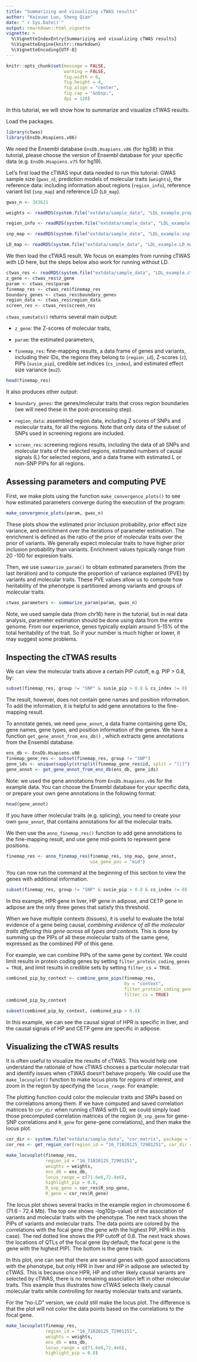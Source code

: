 ```yaml
---
title: "Summarizing and visualizing cTWAS results"
author: "Kaixuan Luo, Sheng Qian"
date: "`r Sys.Date()`"
output: rmarkdown::html_vignette
vignette: >
  %\VignetteIndexEntry{Summarizing and visualizing cTWAS results}
  %\VignetteEngine{knitr::rmarkdown}
  %\VignetteEncoding{UTF-8}
---
```



```r
knitr::opts_chunk$set(message = FALSE,
                      warning = FALSE,
                      fig.width = 6,
                      fig.height = 4,
                      fig.align = "center",
                      fig.cap = "&nbsp;",
                      dpi = 120)
```


In this tutorial, we will show how to summarize and visualize cTWAS results.

Load the packages.
```r
library(ctwas)
library(EnsDb.Hsapiens.v86)
```


We need the Ensembl database `EnsDb.Hsapiens.v86` (for hg38) in this tutorial, please choose the version of Ensembl database for your specific data (e.g. `EnsDb.Hsapiens.v75` for hg19). 

Let's first load the cTWAS input data needed to run this tutorial: 
GWAS sample size (`gwas_n`), prediction models of molecular traits (`weights`), the reference data: including information about regions (`region_info`), reference variant list (`snp_map`) and reference LD (`LD_map`).

```r
gwas_n <- 343621

weights <- readRDS(system.file("extdata/sample_data", "LDL_example.preprocessed.weights.RDS", package = "ctwas"))

region_info <- readRDS(system.file("extdata/sample_data", "LDL_example.region_info.RDS", package = "ctwas"))

snp_map <- readRDS(system.file("extdata/sample_data", "LDL_example.snp_map.RDS", package = "ctwas"))

LD_map <- readRDS(system.file("extdata/sample_data", "LDL_example.LD_map.RDS", package = "ctwas"))
```



We then load the cTWAS result. We focus on examples from running cTWAS with LD here, but the steps below also work for running without LD.

```r
ctwas_res <- readRDS(system.file("extdata/sample_data", "LDL_example.ctwas_sumstats_res.RDS", package = "ctwas"))
z_gene <- ctwas_res$z_gene
param <- ctwas_res$param
finemap_res <- ctwas_res$finemap_res
boundary_genes <- ctwas_res$boundary_genes
region_data <- ctwas_res$region_data
screen_res <- ctwas_res$screen_res
```


`ctwas_sumstats()` returns several main output: 

+ `z_gene`: the Z-scores of molecular traits, 

+ `param`: the estimated parameters,
 
+ `finemap_res`: fine-mapping results, a data frame of genes and variants, including their IDs, the regions they belong to (`region_id`), Z-scores (`z`), PIPs (`susie_pip`), credible set indices (`cs_index`), and estimated effect size variance (`mu2`).

```r
head(finemap_res)
```



It also produces other output: 

+ `boundary_genes`: the genes/molecular traits that cross region boundaries (we will need these in the post-processing step). 

+ `region_data`: assembled region data, including Z scores of SNPs and molecular traits, for all the regions. Note that only data of the subset of SNPs used in screening regions are included. 

+ `screen_res`: screening regions results, including the data of all SNPs and molecular traits of the selected regions, estimated numbers of causal signals (L) for selected regions, and a data frame with estimated L or non-SNP PIPs for all regions.


## Assessing parameters and computing PVE

First, we make plots using the function `make_convergence_plots()` to see how estimated parameters converge during the execution of the program:

```r
make_convergence_plots(param, gwas_n)
```


These plots show the estimated prior inclusion probability, prior effect size variance, and enrichment over the iterations of parameter estimation. The enrichment is defined as the ratio of the prior of molecular traits over the prior of variants. We generally expect molecular traits to have higher prior inclusion probability than variants. Enrichment values typically range from 20 -100 for expresion traits. 

Then, we use `summarize_param()` to obtain estimated parameters (from the last iteration) and to compute the proportion of variance explained (PVE) by variants and molecular traits. These PVE values allow us to compute how heritability of the phenotype is partitioned among variants and groups of molecular traits. 

```r
ctwas_parameters <- summarize_param(param, gwas_n)
```


Note, we used sample data (from chr16) here in the tutorial, but in real data analysis, parameter estimation should be done using data from the entire genome.  From our experience, genes typically explain around 5-15% of the total heritability of the trait. So if your number is much higher or lower, it may suggest some problems.

## Inspecting the cTWAS results

We can view the molecular traits above a certain PIP cutoff, e.g. PIP > 0.8, by: 

```r
subset(finemap_res, group != "SNP" & susie_pip > 0.8 & cs_index != 0)
```


The result, however, does not contain gene names and position information. To add the information, it is helpful to add gene annotations to the fine-mapping result.

To annotate genes, we need `gene_annot`, a data frame containing gene IDs, gene names, gene types, and position information of the genes. We have a function `get_gene_annot_from_ens_db()` , which extracts gene annotations from the Ensembl database. 
```r
ens_db <- EnsDb.Hsapiens.v86
finemap_gene_res <- subset(finemap_res, group != "SNP")
gene_ids <- unique(sapply(strsplit(finemap_gene_res$id, split = "[|]"), "[[", 1))
gene_annot <- get_gene_annot_from_ens_db(ens_db, gene_ids)
```


Note: we used the gene annotations from `EnsDb.Hsapiens.v86` for the example data. You can  choose the Ensembl database for your specific data, or prepare your own gene annotations in the following format:

```r
head(gene_annot)
```


If you have other molecular traits (e.g. splicing), you need to create your own `gene_annot`, that contains annotations for all the molecular traits. 

We then use the `anno_finemap_res()` function to add gene annotations to the fine-mapping result, and use gene mid-points to represent gene positions.

```r
finemap_res <- anno_finemap_res(finemap_res, snp_map, gene_annot,
                                use_gene_pos = "mid")
```


You can now run the command at the beginning of this section to view the genes with additional information.

```r
subset(finemap_res, group != "SNP" & susie_pip > 0.8 & cs_index != 0)
```


In this example, HPR gene in liver, HP gene in adipose, and CETP gene in adipose are the only three genes that satisfy this threshold.

When we have multiple contexts (tissues), it is useful to evaluate the total evidence of a gene being causal, *combining evidence of all the molecular traits affecting this gene across all types and contexts.* This is done by summing up the PIPs of all these molecular traits of the same gene, expressed as the combined PIP of this gene. 
 
For example, we can combine PIPs of the same gene by context.  We could limit results in protein coding genes by setting `filter_protein_coding_genes = TRUE`, and limit results in credible sets by setting `filter_cs = TRUE`.

```r
combined_pip_by_context <- combine_gene_pips(finemap_res, 
                                             by = "context",
                                             filter_protein_coding_genes = TRUE,    
                                             filter_cs = TRUE)
combined_pip_by_context
```



```r
subset(combined_pip_by_context, combined_pip > 0.8)
```


In this example, we can see the causal signal of HPR is specific in liver,  and the causal signals of HP and CETP gene are specific in adipose. 

## Visualizing the cTWAS results

It is often useful to visualize the results of cTWAS. This would help one understand the rationale of how cTWAS chooses a particular molecular trait and identify issues when cTWAS doesn’t behave properly. We could use the `make_locusplot()` function to make locus plots for regions of interest, and zoom in the region by specifying the `locus_range`. For example:

The plotting function could color the molecular traits and SNPs based on  the correlations among them. If we have computed and saved correlation matrices to `cor_dir` when running cTWAS with LD, we could simply load those precomputed correlation matrices of the region (`R_snp_gene` for gene-SNP correlations and `R_gene` for gene-gene correlations), and then make the locus plot. 

```r
cor_dir <- system.file("extdata/sample_data", "cor_matrix", package = "ctwas")
cor_res <- get_region_cor(region_id = "16_71020125_72901251", cor_dir = cor_dir)
```


```r
make_locusplot(finemap_res,
               region_id = "16_71020125_72901251",
               weights = weights,
               ens_db = ens_db, 
               locus_range = c(71.6e6,72.4e6),
               highlight_pip = 0.8,
               R_snp_gene = cor_res$R_snp_gene,
               R_gene = cor_res$R_gene)
```


The locus plot shows several tracks in the example region in chromosome 6 (71.6 - 72.4 Mb). The top one shows -log10(p-value) of the association of variants and molecular traits with the phenotype. The next track shows the PIPs of variants and molecular traits.  The data points are colored by the correlations with the focal gene (the gene with the highest PIP, HPR in this case). The red dotted line shows the PIP cutoff of 0.8. The next track shows the locations of QTLs of the focal gene (by default, the focal gene is the gene with the highest PIP). The bottom is the gene track.

In this plot, one can see that there are several genes with good associations with the phenotype, but only HPR in liver and HP in adipose are selected by cTWAS. This is because once HPR, HP and other likely causal variants are selected by cTWAS, there is no remaining association left in other molecular traits. This example thus illustrates how cTWAS selects likely causal molecular traits while controlling for nearby molecular traits and variants. 

For the "no-LD" version, we could still make the locus plot. The difference is that the plot will not color the data points based on the correlations to the focal gene.

```r
make_locusplot(finemap_res,
               region_id = "16_71020125_72901251",
               weights = weights,
               ens_db = ens_db,
               locus_range = c(71.6e6,72.4e6),
               highlight_pip = 0.8)
```




